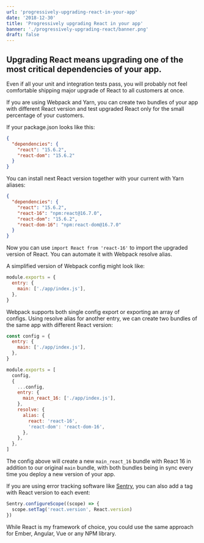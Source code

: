 ```yaml
---
url: 'progressively-upgrading-react-in-your-app'
date: '2018-12-30'
title: 'Progressively upgrading React in your app'
banner: './progressively-upgrading-react/banner.png'
draft: false
---
```


## Upgrading React means upgrading one of the most critical dependencies of your app.

Even if all your unit and integration tests pass, you will probably not feel comfortable shipping major upgrade of React to all customers at once.

If you are using Webpack and Yarn, you can create two bundles of your app with different React version and test upgraded React only for the small percentage of your customers.

If your package.json looks like this:

```json!package.json
{
  "dependencies": {
    "react": "15.6.2",
    "react-dom": "15.6.2"
  }
}
```

You can install next React version together with your current with Yarn aliases:

```json!package.json
{
  "dependencies": {
    "react": "15.6.2",
    "react-16": "npm:react@16.7.0",
    "react-dom": "15.6.2",
    "react-dom-16": "npm:react-dom@16.7.0"
  }
}
```

Now you can use `import React from 'react-16'` to import the upgraded version of React. You can automate it with Webpack resolve alias.

A simplified version of Webpack config might look like:

```js!webpack.config.js
module.exports = {
  entry: {
    main: ['./app/index.js'],
  },
}
```

Webpack supports both single config export or exporting an array of configs.
Using resolve alias for another entry, we can create two bundles of the same app with different React version:

```js!webpack.config.js
const config = {
  entry: {
    main: ['./app/index.js'],
  },
}

module.exports = [
  config,
  {
    ...config,
    entry: {
      main_react_16: ['./app/index.js'],
    },
    resolve: {
      alias: {
        react: 'react-16',
        'react-dom': 'react-dom-16',
      },
    },
  },
]
```

The config above will create a new `main_react_16` bundle with React 16 in addition to our original `main` bundle, with both bundles being in sync every time you deploy a new version of your app.

If you are using error tracking software like [Sentry](https://sentry.io), you can also add a tag with React version to each event:

```js
Sentry.configureScope((scope) => {
  scope.setTag('react.version', React.version)
})
```

While React is my framework of choice, you could use the same approach for Ember, Angular, Vue or any NPM library.
